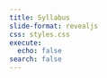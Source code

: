 ```yaml
---
title: Syllabus 
slide-format: revealjs
css: styles.css
execute:
  echo: false
search: false
---
```

